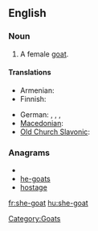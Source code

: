 ==English==

===Noun===
{{en-noun}}

# A female [[goat]].

====Translations====
{{trans-top|female goat}}
* Armenian: {{t+|hy|այծ|tr=ayç}}
* Finnish: {{t+|fi|kuttu}}
{{trans-mid}}
* German: {{t+|de|Ziege|f}},  {{t+|de|Geiß|f}}, {{t+|de|Zicke|f}}, {{t-|de|Zibbe|f}}
* [[Macedonian]]: {{t-|mk|коза|f|tr=koza}}
* [[Old Church Slavonic]]: {{tø|cu|коза|f|tr=koza|sc=Cyrl|xs=Old Church Slavonic}}
{{trans-bottom}}

===Anagrams===
* {{alphagram|aeghost}}
* [[he-goats#English|he-goats]]
* [[hostage#English|hostage]]

[[Category:Goats]]

[[fr:she-goat]]
[[hu:she-goat]]